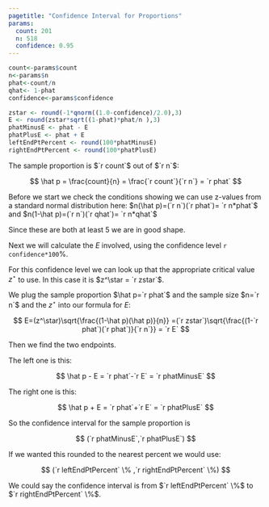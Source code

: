 ```yaml
---
pagetitle: "Confidence Interval for Proportions"
params:
  count: 201 
  n: 518
  confidence: 0.95
---
```


```r
count<-params$count
n<-params$n
phat<-count/n
qhat<- 1-phat
confidence<-params$confidence
```

```r
zstar <- round(-1*qnorm((1.0-confidence)/2.0),3) 
E <- round(zstar*sqrt((1-phat)*phat/n ),3)
phatMinusE <- phat - E
phatPlusE <- phat + E
leftEndPtPercent <- round(100*phatMinusE)
rightEndPtPercent <- round(100*phatPlusE)
```

The sample proportion is $`r count`$ out of $`r n`$:

$$
\hat p = \frac{count}{n} = \frac{`r count`}{`r n`} = `r phat` 
$$

Before we start we check the conditions showing we can use z-values from a standard normal distribution here: $n(\hat p)=(`r n`)(`r phat`)= `r n*phat`$ and $n(1-\hat p)=(`r n`)(`r qhat`)= `r n*qhat`$

Since these are both at least $5$ we are in good shape.

Next we will calculate the $E$ involved, using the confidence level `r confidence*100`%. 

For this confidence level we can look up that the appropriate critical value $z^\star$ to use. In this case it is $z^\star = `r zstar`$.

We plug the sample proportion $\hat p=`r phat`$ and the sample size $n=`r n`$ and the $z^\star$ into our formula for $E$:

$$
E=(z^\star)\sqrt{\frac{(1-\hat p)(\hat p)}{n}} 
 =(`r zstar`)\sqrt{\frac{(1-`r phat`)(`r phat`)}{`r n`}}
 = `r E` 
$$

Then we find the two endpoints.    
   
The left one is this:

$$
\hat p - E = `r phat`-`r E` = `r phatMinusE` 
$$

The right one is this:

$$
\hat p + E = `r phat`+`r E` = `r phatPlusE` 
$$

So the confidence interval for the sample proportion is 

$$
(`r phatMinusE`,`r phatPlusE`) 
$$

If we wanted this rounded to the nearest percent we would use:

$$
(`r leftEndPtPercent` \% ,`r rightEndPtPercent` \%) 
$$

We could say the confidence interval is from $`r leftEndPtPercent` \%$ to  $`r rightEndPtPercent` \%$.
